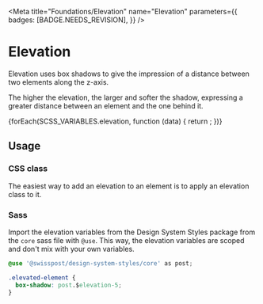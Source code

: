 
<Meta
  title="Foundations/Elevation"
  name="Elevation"
  parameters={{
    badges: [BADGE.NEEDS_REVISION],
  }}
/>

# Elevation

<div className="lead">
  Elevation uses box shadows to give the impression of a distance between two elements along the
  z-axis.
</div>

The higher the elevation, the larger and softer the shadow, expressing a greater distance between an element and the one behind it.

<div className="elevation-container">
  {forEach(SCSS_VARIABLES.elevation, function (data) {
    return <ElevationTile key={data.key} level={data.key} />;
  })}
</div>

## Usage

### CSS class

The easiest way to add an elevation to an element is to apply an elevation class to it.

<Canvas sourceState="shown" of={ElevationStories.ElevationDemo}></Canvas>

### Sass

Import the elevation variables from the Design System Styles package from the `core` sass file with `@use`. This way, the elevation variables are scoped and don't mix with your own variables.

```css dark
@use '@swisspost/design-system-styles/core' as post;

.elevated-element {
  box-shadow: post.$elevation-5;
}
```
